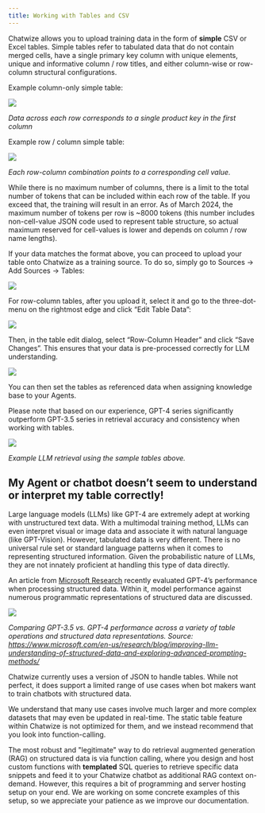 ```yaml
---
title: Working with Tables and CSV
---
```


Chatwize allows you to upload training data in the form of **simple** CSV or Excel tables. 
Simple tables refer to tabulated data that do not contain merged cells, have a single primary 
key column with unique elements, unique and informative column / row titles, and either 
column-wise or row-column structural configurations.

Example column-only simple table:

<Frame>
  <img src="/images/working-with-tables-1.png" />
</Frame>

_Data across each row corresponds to a single product key in the first column_

Example row / column simple table:

<Frame>
  <img src="/images/working-with-tables-2.png" />
</Frame>

_Each row-column combination points to a corresponding cell value._

While there is no maximum number of columns, there is a limit to the total number of tokens that can 
be included within each row of the table. If you exceed that, the training will result in an error. 
As of March 2024, the maximum number of tokens per row is ~8000 tokens (this number includes non-cell-value 
JSON code used to represent table structure, so actual maximum reserved for cell-values is lower 
and depends on column / row name lengths).

If your data matches the format above, you can proceed to upload your table onto Chatwize as a 
training source. To do so, simply go to Sources -> Add Sources -> Tables:

<Frame>
  <img src="/images/working-with-tables-3.png" />
</Frame>

For row-column tables, after you upload it, select it and go to the three-dot-menu on the rightmost 
edge and click “Edit Table Data”:

<Frame>
  <img src="/images/working-with-tables-4.png" />
</Frame>

Then, in the table edit dialog, select “Row-Column Header” and click “Save Changes”. This ensures that 
your data is pre-processed correctly for LLM understanding.

<Frame>
  <img src="/images/working-with-tables-5.png" />
</Frame>

You can then set the tables as referenced data when assigning knowledge base to your Agents.

Please note that based on our experience, GPT-4 series significantly outperform GPT-3.5 series in 
retrieval accuracy and consistency when working with tables.

<Frame>
  <img src="/images/working-with-tables-6.png" />
</Frame>

_Example LLM retrieval using the sample tables above._

## My Agent or chatbot doesn’t seem to understand or interpret my table correctly!

Large language models (LLMs) like GPT-4 are extremely adept at working with unstructured text data. 
With a multimodal training method, LLMs can even interpret visual or image data and associate it with natural 
language (like GPT-Vision). However, tabulated data is very different. There is no universal rule set or 
standard language patterns when it comes to representing structured information. Given the probabilistic nature 
of LLMs, they are not innately proficient at handling this type of data directly.

An article from [Microsoft Research](https://www.microsoft.com/en-us/research/blog/improving-llm-understanding-of-structured-data-and-exploring-advanced-prompting-methods/) 
recently evaluated GPT-4’s performance when processing structured data. Within it, model performance against 
numerous programmatic representations of structured data are discussed.

<Frame>
  <img src="/images/working-with-tables-7.png" />
</Frame>

_Comparing GPT-3.5 vs. GPT-4 performance across a variety of table operations and structured data representations._
_Source: https://www.microsoft.com/en-us/research/blog/improving-llm-understanding-of-structured-data-and-exploring-advanced-prompting-methods/_

Chatwize currently uses a version of JSON to handle tables. While not perfect, it does support a limited range 
of use cases when bot makers want to train chatbots with structured data.

We understand that many use cases involve much larger and more complex datasets that may even be updated in real-time. 
The static table feature within Chatwize is not optimized for them, and we instead recommend that you look into 
function-calling.

The most robust and "legitimate" way to do retrieval augmented generation (RAG) on structured data is via function calling, 
where you design and host custom functions with **templated** SQL queries to retrieve specific data snippets and feed it to 
your Chatwize chatbot as additional RAG context on-demand. However, this requires a bit of programming and server hosting 
setup on your end. We are working on some concrete examples of this setup, so we appreciate your patience as we improve our 
documentation.
